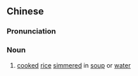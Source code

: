 {{also|泡饭}}
==Chinese==
{{zh-forms|s=泡饭}}
{{wikipedia|lang=zh}}

===Pronunciation===
{{zh-pron
|m=pàofàn
|c=paau3 faan6
|w=1phau ve
|cat=n
}}

===Noun===
{{zh-noun}}

# [[cooked]] [[rice]] [[simmer]]ed in [[soup]] or [[water]]